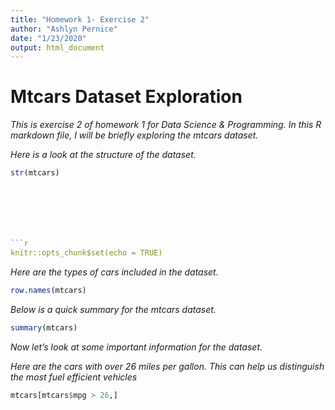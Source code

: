 ```yaml
---
title: "Homework 1- Exercise 2"
author: "Ashlyn Pernice"
date: "1/23/2020"
output: html_document
---
```

# Mtcars Dataset Exploration 

*This is exercise 2 of homework 1 for Data Science & Programming. In this R markdown file, I will be briefly exploring the mtcars dataset.* 

*Here is a look at the structure of the dataset.* 
```r
str(mtcars)







```r
knitr::opts_chunk$set(echo = TRUE)
```
*Here are the types of cars included in the dataset.*
```r
row.names(mtcars)

```

*Below is a quick summary for the mtcars dataset.*

```r

summary(mtcars) 


```

*Now let's look at some important information for the dataset.*


*Here are the cars with over 26 miles per gallon. This can help us distinguish the most fuel efficient vehicles* 

```r

mtcars[mtcars$mpg > 26,] 



```


